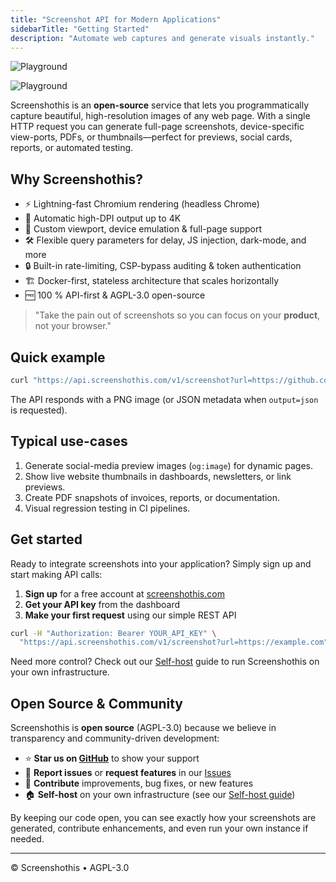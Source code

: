 ```yaml
---
title: "Screenshot API for Modern Applications"
sidebarTitle: "Getting Started"
description: "Automate web captures and generate visuals instantly."
---
```


<img
  className="block rounded-2xl shadow dark:hidden"
  src="/images/playground-light.png"
  alt="Playground"
/>

<img
  className="hidden rounded-2xl shadow shadow-white/5 dark:block"
  src="/images/playground-dark.png"
  alt="Playground"
/>

Screenshothis is an **open-source** service that lets you programmatically capture beautiful, high-resolution images of any web page. With a single HTTP request you can generate full-page screenshots, device-specific view-ports, PDFs, or thumbnails—perfect for previews, social cards, reports, or automated testing.

## Why Screenshothis?

- ⚡️ Lightning-fast Chromium rendering (headless Chrome)
- 🎨 Automatic high-DPI output up to 4K
- 📐 Custom viewport, device emulation & full-page support
- 🛠️ Flexible query parameters for delay, JS injection, dark-mode, and more
- 🔒 Built-in rate-limiting, CSP-bypass auditing & token authentication
- 🏗️ Docker-first, stateless architecture that scales horizontally
- 🆓 100 % API-first & AGPL-3.0 open-source

> "Take the pain out of screenshots so you can focus on your **product**, not your browser."

## Quick example

```bash
curl "https://api.screenshothis.com/v1/screenshot?url=https://github.com&device=desktop&fullPage=true"
```

The API responds with a PNG image (or JSON metadata when `output=json` is requested).

## Typical use-cases

1. Generate social-media preview images (`og:image`) for dynamic pages.
2. Show live website thumbnails in dashboards, newsletters, or link previews.
3. Create PDF snapshots of invoices, reports, or documentation.
4. Visual regression testing in CI pipelines.

## Get started

Ready to integrate screenshots into your application? Simply sign up and start making API calls:

1. **Sign up** for a free account at [screenshothis.com](https://screenshothis.com)
2. **Get your API key** from the dashboard
3. **Make your first request** using our simple REST API

```bash
curl -H "Authorization: Bearer YOUR_API_KEY" \
  "https://api.screenshothis.com/v1/screenshot?url=https://example.com"
```

Need more control? Check out our [Self-host](/self-host) guide to run Screenshothis on your own infrastructure.

## Open Source & Community

Screenshothis is **open source** (AGPL-3.0) because we believe in transparency and community-driven development:

- ⭐ **Star us on [GitHub](https://github.com/screenshothis/screenshothis)** to show your support
- 🐛 **Report issues** or **request features** in our [Issues](https://github.com/screenshothis/screenshothis/issues)
- 🤝 **Contribute** improvements, bug fixes, or new features
- 🏠 **Self-host** on your own infrastructure (see our [Self-host guide](/self-host))

By keeping our code open, you can see exactly how your screenshots are generated, contribute enhancements, and even run your own instance if needed.

---

© Screenshothis • AGPL-3.0
